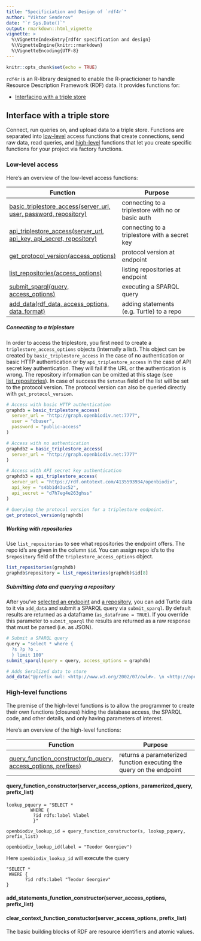 ```yaml
---
title: "Specificiation and Design of `rdf4r`"
author: "Viktor Senderov"
date: "`r Sys.Date()`"
output: rmarkdown::html_vignette
vignette: >
  %\VignetteIndexEntry{rdf4r specification and design}
  %\VignetteEngine{knitr::rmarkdown}
  %\VignetteEncoding{UTF-8}
---
```


```r
knitr::opts_chunk$set(echo = TRUE)
```

`rdf4r` is an R-library designed to enable the R-practicioner to handle Resource Description Framework (RDF) data. It provides functions for:

- [Interfacing with a triple store](#interface-with-a-triple-store)

## Interface with a triple store

Connect, run queries on, and upload data to a triple store. Functions are separated into [low-level](#low-level-access) access functions that create connections, send raw data, read queries, and [high-level](#high-level-functions) functions that let you create specific functions for your project via factory functions.

### Low-level access

Here's an overview of the low-level access functions:

| Function | Purpose |
|----------|---------|
| [basic_triplestore_access(server_url, user, password, repository)](#connecting-to-a-triplestore) | connecting to a triplestore with no or basic auth |
| [api_triplestore_access(server_url, api_key, api_secret, repository)](#connecting-to-a-triplestore) | connecting to a triplestore with a secret key |
| [get_protocol_version(access_options)](#connecting-to-a-triplestore) | protocol version at endpoint |
| [list_repositories(access_options)](#working-with-repositories) | listing repositories at endpoint |
| [submit_sparql(query, access_options)](#submitting-data-and-querying-a-repository) | executing a SPARQL query |
| [add_data(rdf_data, access_options, data_format)](#submitting-data-and-querying-a-repository) | adding statements (e.g. Turtle) to a repo |



##### Connecting to a triplestore

In order to access the triplestore, you first need to create a `triplestore_access_options` objects (internally a list). This object can be created by `basic_triplestore_access` in the case of no authentication or basic HTTP authentication or by `api_triplestore_access` in the case of API secret key authentication. They will fail if the URL or the authentication is wrong. The repository information can be omitted at this stage (see [list_repositories](#working-with-repositories)). In case of success the `$status` field of the list will be set to the protocol version. The protocol version can also be queried directly with `get_protocol_version`.

```r
# Access with basic HTTP authentication
graphdb = basic_triplestore_access(
  server_url = "http://graph.openbiodiv.net:7777",
  user = "dbuser",
  password = "public-access"
)

# Access with no authentication
graphdb2 = basic_triplestore_access(
  server_url = "http://graph.openbiodiv.net:7777"
)

# Access with API secret key authentication
graphdb3 = api_triplestore_access(
  server_url = "https://rdf.ontotext.com/4135593934/openbiodiv", 
  api_key = "s4bb1d43uc52",
  api_secret = "d7h7eg4e263ghss"
)

# Querying the protocol version for a triplestore endpoint.
get_protocol_version(graphdb)
```

##### Working with repositories

Use `list_repositories` to see what repositories the endpoint offers. The repo id's are given in the column `$id`. You can assign repo id's to the `$repository` field of the `triplestore_access_options` object.

```r
list_repositories(graphdb)
graphdb$repository = list_repositories(graphdb)$id[8]
```

##### Submitting data and querying a repository

After you've [selected an endpoint](#connecting-to-a-triplestore) and [a repository](#working-with-repositories), you can add Turtle data to it via `add_data` and submit a SPARQL query via `submit_sparql`. By default results are returned as a dataframe (`as_dataframe = TRUE`). If you override this parameter to `submit_sparql` the results are returned as a raw response that must be parsed (i.e. as JSON).

```r
# Submit a SPARQL query
query = "select * where {
  ?s ?p ?o .
  } limit 100"
submit_sparql(query = query, access_options = graphdb)

# Adds Seralized data to store
add_data("@prefix owl: <http://www.w3.org/2002/07/owl#>. \n <http://openbiodiv.net/sample_id> a owl:Thing.", access_options = graphdb)
```

### High-level functions

The premise of the high-level functions is to allow the programmer to create their own functions (closures) hiding the database access, the SPARQL code, and other details, and only having parameters of interest.

Here's an overview of the high-level functions:

| Function | Purpose |
|----------|---------|
| [query_function_constructor(p_query, access_options, prefixes)](#connecting-to-a-triplestore) | returns a parameterized function executing the query on the endpoint |


#### query_function_constructor(server_access_options, paramerized_query, prefix_list)
```
lookup_pquery = "SELECT *
         WHERE {
          ?id rdfs:label %label
          }"

openbiodiv_lookup_id = query_function_constructor(s, lookup_pquery, prefix_list)

openbiodiv_lookup_id(label = "Teodor Georgiev") 
```

Here `openbiodiv_lookup_id` will execute the query 

```
"SELECT *
 WHERE {
       ?id rdfs:label "Teodor Georgiev"
}
```

#### add_statements_function_constructor(server_access_options, prefix_list)
#### clear_context_function_constuctor(server_access_options, prefix_list)


The basic building blocks of RDF are resource identifiers and atomic values.
